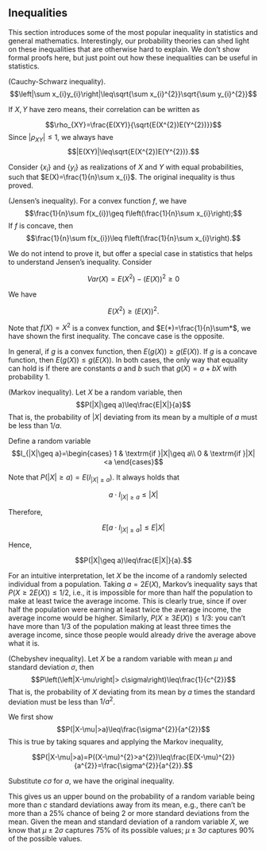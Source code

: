 ## Inequalities

This section introduces some of the most popular inequality in
statistics and general mathematics. Interestingly, our probability
theories can shed light on these inequalities that are otherwise hard to
explain. We don't show formal proofs here, but just point out how these
inequalities can be useful in statistics.

::: {#thm-cauchy}
(Cauchy-Schwarz inequality).
$$\left|\sum x_{i}y_{i}\right|\leq\sqrt{\sum x_{i}^{2}}\sqrt{\sum y_{i}^{2}}$$
:::

::: proof
If $X,Y$ have zero means, their correlation can be written as

$$\rho_{XY}=\frac{E(XY)}{\sqrt{E(X^{2})E(Y^{2})}}$$ Since
$|\rho_{XY}|\leq1$, we always have
$$|E(XY)|\leq\sqrt{E(X^{2})E(Y^{2})}.$$

Consider $\{x_{i}\}$ and $\{y_{i}\}$ as realizations of $X$ and $Y$ with
equal probabilities, such that $E(X)=\frac{1}{n}\sum x_{i}$. The
original inequality is thus proved.
:::

::: {#thm-jensen}
(Jensen's inequality). For a convex function $f$, we have
$$\frac{1}{n}\sum f(x_{i})\geq f\left(\frac{1}{n}\sum x_{i}\right);$$ If
$f$ is concave, then
$$\frac{1}{n}\sum f(x_{i})\leq f\left(\frac{1}{n}\sum x_{i}\right).$$
:::

::: empty
We do not intend to prove it, but offer a special case in statistics
that helps to understand Jensen's inequality. Consider

$$Var(X)=E(X^{2})-(E(X))^{2}\geq0$$

We have

$$E(X^{2})\geq(E(X))^{2}.$$

Note that $f(X)=X^{2}$ is a convex function, and
$E(*)=\frac{1}{n}\sum*$, we have shown the first inequality. The concave
case is the opposite.

In general, if $g$ is a convex function, then $E(g(X))\geq g(E(X))$. If
$g$ is a concave function, then $E(g(X))\leq g(E(X))$. In both cases,
the only way that equality can hold is if there are constants $a$ and
$b$ such that $g(X)=a+bX$ with probability 1.
:::

::: {#thm-markov}
(Markov inequality). Let $X$ be a random variable, then
$$P(|X|\geq a)\leq\frac{E|X|}{a}$$ That is, the probability of $|X|$
deviating from its mean by a multiple of $a$ must be less than $1/a$.
:::

::: proof
Define a random variable $$I_{|X|\geq a}=\begin{cases}
1 & \textrm{if }|X|\geq a\\
0 & \textrm{if }|X|<a
\end{cases}$$

Note that $P(|X|\geq a)=E(I_{|X|\geq a})$. It always holds that

$$a\cdot I_{|X|\geq a}\leq|X|$$

Therefore,

$$E\left[a\cdot I_{|X|\geq a}\right]\leq E|X|$$

Hence,

$$P(|X|\geq a)\leq\frac{E|X|}{a}.$$
:::

For an intuitive interpretation, let $X$ be the income of a randomly
selected individual from a population. Taking $a=2E(X)$, Markov's
inequality says that $P(X\geq2E(X))\leq1/2$, i.e., it is impossible for
more than half the population to make at least twice the average income.
This is clearly true, since if over half the population were earning at
least twice the average income, the average income would be higher.
Similarly, $P(X\geq3E(X))\leq1/3$: you can't have more than $1/3$ of the
population making at least three times the average income, since those
people would already drive the average above what it is.

::: {#thm-cheb}
(Chebyshev inequality). Let $X$ be a random variable with mean $\mu$ and
standard deviation $\sigma$, then
$$P\left(\left|X-\mu\right|> c\sigma\right)\leq\frac{1}{c^{2}}$$ That
is, the probability of $X$ deviating from its mean by $a$ times the
standard deviation must be less than $1/a^{2}$.
:::

::: proof
We first show $$P(|X-\mu|>a)\leq\frac{\sigma^{2}}{a^{2}}$$ This is true
by taking squares and applying the Markov inequality,

$$P(|X-\mu|>a)=P((X-\mu)^{2}>a^{2})\leq\frac{E(X-\mu)^{2}}{a^{2}}=\frac{\sigma^{2}}{a^{2}}.$$

Substitute $c\sigma$ for $a$, we have the original inequality.
:::

This gives us an upper bound on the probability of a random variable
being more than $c$ standard deviations away from its mean, e.g., there
can't be more than a 25% chance of being 2 or more standard deviations
from the mean. Given the mean and standard deviation of a random
variable $X$, we know that $\mu\pm2\sigma$ captures 75% of its possible
values; $\mu\pm3\sigma$ captures 90% of the possible values.
